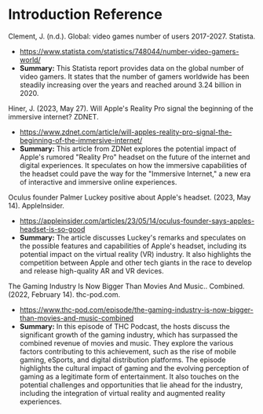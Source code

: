 
# Introduction Reference

Clement, J. (n.d.). Global: video games number of users 2017-2027. Statista. 
- https://www.statista.com/statistics/748044/number-video-gamers-world/
- **Summary:** This Statista report provides data on the global number of video gamers. It states that the number of gamers worldwide has been steadily increasing over the years and reached around 3.24 billion in 2020. 

Hiner, J. (2023, May 27). Will Apple's Reality Pro signal the beginning of the immersive internet? ZDNET. 
- https://www.zdnet.com/article/will-apples-reality-pro-signal-the-beginning-of-the-immersive-internet/
- **Summary:** This article from ZDNet explores the potential impact of Apple's rumored "Reality Pro" headset on the future of the internet and digital experiences. It speculates on how the immersive capabilities of the headset could pave the way for the "Immersive Internet," a new era of interactive and immersive online experiences. 

Oculus founder Palmer Luckey positive about Apple's headset. (2023, May 14). AppleInsider.
- https://appleinsider.com/articles/23/05/14/oculus-founder-says-apples-headset-is-so-good
- **Summary:** The article discusses Luckey's remarks and speculates on the possible features and capabilities of Apple's headset, including its potential impact on the virtual reality (VR) industry. It also highlights the competition between Apple and other tech giants in the race to develop and release high-quality AR and VR devices.

The Gaming Industry Is Now Bigger Than Movies And Music.. Combined. (2022, February 14). thc-pod.com.
- https://www.thc-pod.com/episode/the-gaming-industry-is-now-bigger-than-movies-and-music-combined
- **Summary:** In this episode of THC Podcast, the hosts discuss the significant growth of the gaming industry, which has surpassed the combined revenue of movies and music. They explore the various factors contributing to this achievement, such as the rise of mobile gaming, eSports, and digital distribution platforms. The episode highlights the cultural impact of gaming and the evolving perception of gaming as a legitimate form of entertainment. It also touches on the potential challenges and opportunities that lie ahead for the industry, including the integration of virtual reality and augmented reality experiences.
